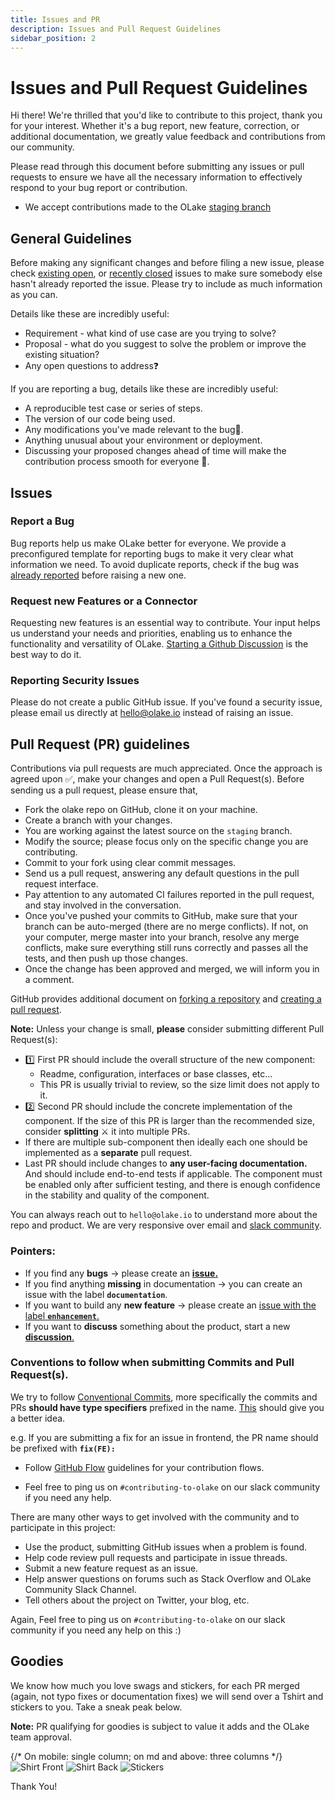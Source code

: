```yaml
---
title: Issues and PR
description: Issues and Pull Request Guidelines
sidebar_position: 2
---
```


# Issues and Pull Request Guidelines

Hi there! We're thrilled that you'd like to contribute to this project, thank you for your interest. Whether it's a bug report, new feature, correction, or additional documentation, we greatly value feedback and contributions from our community.

Please read through this document before submitting any issues or pull requests to ensure we have all the necessary information to effectively respond to your bug report or contribution.

- We accept contributions made to the OLake [staging branch](https://github.com/datazip-inc/olake/tree/staging)

## General Guidelines

Before making any significant changes and before filing a new issue, please check [existing open](https://github.com/datazip-inc/olake/issues?q=is%3Aopen+is%3Aissue), or [recently closed](https://github.com/datazip-inc/olake/issues?q=is%3Aissue+is%3Aclosed) issues to make sure somebody else hasn't already reported the issue. Please try to include as much information as you can. 

Details like these are incredibly useful:
- Requirement - what kind of use case are you trying to solve?
- Proposal - what do you suggest to solve the problem or improve the existing situation?
- Any open questions to address❓

If you are reporting a bug, details like these are incredibly useful:
- A reproducible test case or series of steps.
- The version of our code being used.
- Any modifications you've made relevant to the bug🐞.
- Anything unusual about your environment or deployment.
- Discussing your proposed changes ahead of time will make the contribution process smooth for everyone 🙌.

## Issues

### Report a Bug

Bug reports help us make OLake better for everyone. We provide a preconfigured template for reporting bugs to make it very clear what information we need. To avoid duplicate reports, check if the bug was [already reported](https://github.com/datazip-inc/olake/issues?q=is%3Aissue%20is%3Aopen%20label%3Abug) before raising a new one.

### Request new Features or a Connector

Requesting new features is an essential way to contribute. Your input helps us understand your needs and priorities, enabling us to enhance the functionality and versatility of OLake. [Starting a Github Discussion](https://github.com/datazip-inc/olake/discussions) is the best way to do it.

### Reporting Security Issues

Please do not create a public GitHub issue. If you've found a security issue, please email us directly at [hello@olake.io](mailto:hello@olake.io) instead of raising an issue.


## Pull Request (PR) guidelines

Contributions via pull requests are much appreciated. Once the approach is agreed upon ✅, make your changes and open a Pull Request(s). 
Before sending us a pull request, please ensure that,

- Fork the olake repo on GitHub, clone it on your machine.
- Create a branch with your changes.
- You are working against the latest source on the `staging` branch.
- Modify the source; please focus only on the specific change you are contributing.
- Commit to your fork using clear commit messages.
- Send us a pull request, answering any default questions in the pull request interface.
- Pay attention to any automated CI failures reported in the pull request, and stay involved in the conversation.
- Once you've pushed your commits to GitHub, make sure that your branch can be auto-merged (there are no merge conflicts). If not, on your computer, merge master into your branch, resolve any merge conflicts, make sure everything still runs correctly and passes all the tests, and then push up those changes.
- Once the change has been approved and merged, we will inform you in a comment.


GitHub provides additional document on [forking a repository](https://help.github.com/articles/fork-a-repo/) and 
[creating a pull request](https://help.github.com/articles/creating-a-pull-request/).

**Note:** Unless your change is small, **please** consider submitting different Pull Request(s):

* 1️⃣ First PR should include the overall structure of the new component:
  * Readme, configuration, interfaces or base classes, etc...
  * This PR is usually trivial to review, so the size limit does not apply to
    it.
* 2️⃣ Second PR should include the concrete implementation of the component. If the
  size of this PR is larger than the recommended size, consider **splitting** ⚔️ it into
  multiple PRs.
* If there are multiple sub-component then ideally each one should be implemented as
  a **separate** pull request.
* Last PR should include changes to **any user-facing documentation.** And should include
  end-to-end tests if applicable. The component must be enabled
  only after sufficient testing, and there is enough confidence in the
  stability and quality of the component.


You can always reach out to `hello@olake.io` to understand more about the repo and product. We are very responsive over email and [slack community](https://olake.io/slack).

### Pointers:
- If you find any **bugs** → please create an [**issue.**](https://github.com/datazip-inc/olake/issues/new?assignees=&labels=&template=bug_report.md&title=)
- If you find anything **missing** in documentation → you can create an issue with the label **`documentation`**.
- If you want to build any **new feature** → please create an [issue with the label **`enhancement`**.](https://github.com/datazip-inc/olake/issues/new?template=new-feature.md)
- If you want to **discuss** something about the product, start a new [**discussion**.](https://github.com/datazip-inc/olake/discussions)


### Conventions to follow when submitting Commits and Pull Request(s).

We try to follow [Conventional Commits](https://www.conventionalcommits.org/en/v1.0.0/), more specifically the commits and PRs **should have type specifiers** prefixed in the name. [This](https://www.conventionalcommits.org/en/v1.0.0/#specification) should give you a better idea.

e.g. If you are submitting a fix for an issue in frontend, the PR name should be prefixed with **`fix(FE):`**

- Follow [GitHub Flow](https://guides.github.com/introduction/flow/) guidelines for your contribution flows.

- Feel free to ping us on `#contributing-to-olake` on our slack community if you need any help.


There are many other ways to get involved with the community and to participate in this project:

- Use the product, submitting GitHub issues when a problem is found.
- Help code review pull requests and participate in issue threads.
- Submit a new feature request as an issue.
- Help answer questions on forums such as Stack Overflow and OLake Community Slack Channel.
- Tell others about the project on Twitter, your blog, etc.

Again, Feel free to ping us on `#contributing-to-olake` on our slack community if you need any help on this :)

## Goodies

We know how much you love swags and stickers, for each PR merged (again, not typo fixes or documentation fixes) we will send over a Tshirt and stickers to you. Take a sneak peak below.

**Note:** PR qualifying for goodies is subject to value it adds and the OLake team approval.

<div className="container mx-auto px-4 py-8">
      {/* On mobile: single column; on md and above: three columns */}
      <div className="grid grid-cols-1 md:grid-cols-3 gap-4">
        <img
          src="/img/olake/olake_shirt1.webp"
          alt="Shirt Front"
          className="w-full h-auto object-cover rounded-lg shadow"
        />
        <img
          src="/img/olake/olake_shirt2.webp"
          alt="Shirt Back"
          className="w-full h-auto object-cover rounded-lg shadow"
        />
        <img
          src="/img/olake/stickers.webp"
          alt="Stickers"
          className="w-full h-auto object-cover rounded-lg shadow"
        />
      </div>
    </div>

Thank You!